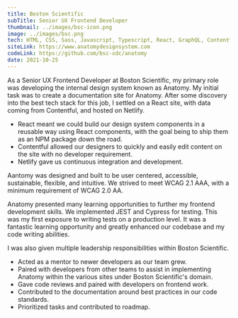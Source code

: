```yaml
---
title: Boston Scientific
subTitle: Senior UX Frontend Developer
thumbnail: ../images/bsc-icon.png
image: ../images/bsc.png
tech: HTML, CSS, Sass, Javascript, Typescript, React, GraphQL, Contentful CMS
siteLink: https://www.anatomydesignsystem.com
codeLink: https://github.com/bsc-xdc/anatomy
date: 2021-10-25
---
```


As a Senior UX Frontend Developer at Boston Scientific, my primary role was developing the internal design system known as Anatomy. My initial task was to create a documentation site for Anatomy. After some discovery into the best tech stack for this job, I settled on a React site, with data coming from Contentful, and hosted on Netlify.
- React meant we could build our design system components in a reusable way using React components, with the goal being to ship them as an NPM package down the road.
- Contentful allowed our designers to quickly and easily edit content on the site with no developer requirement.
- Netlify gave us continuous integration and development.

Aantomy was designed and built to be user centered, accessible, sustainable, flexible, and intuitive. We strived to meet
WCAG 2.1 AAA, with a minimum requirement of WCAG 2.0 AA.

Anatomy presented many learning opportunities to further my frontend development skills. We implemented JEST and Cypress for testing. This was my first exposure to writing tests on a production level. It was a fantastic learning opportunity and greatly enhanced our codebase and my code writing abilities.

I was also given multiple leadership responsibilities within Boston Scientific.
- Acted as a mentor to newer developers as our team grew.
- Paired with developers from other teams to assist in implementing Anatomy within the various sites under Boston Scientific's domain.
- Gave code reviews and paired with developers on frontend work.
- Contributed to the documentation around best practices in our code standards.
- Prioritized tasks and contributed to roadmap.